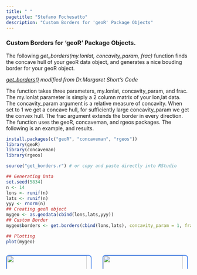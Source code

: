 ```yaml
---
title: " "
pagetitle: "Stefano Fochesatto"
description: "Custom Borders for 'geoR' Package Objects"
---
```


<link rel="stylesheet" href="styles.css" type="text/css">
<link rel="stylesheet" href="academicicons/css/academicons.min.css"/>

### Custom Borders for 'geoR' Package Objects.
The following *get_borders(my.lonlat, concavity_param, frac)* function finds the concave hull of your geoR data object, and generates 
a nice bouding border for your geoR object. 

[*get_borders()*](https://github.com/StefanoFochesatto/Homework-Spring-2022/blob/main/Spatial%20Statistics/get_borders.r) *modified from Dr.Margaret Short's Code*

The function takes three parameters, my.lonlat, concavity_param, and frac. 
The my.lonlat parameter is simply a 2 column matrix of your lon,lat data. The concavity_param argument is a relative measure of concavity. When set to 1 we get a concave hull, for sufficiently large concavity_param we get the convex hull. The frac argument extends the border in every direction. The function uses the geoR, concaveman, and rgeos packages. The following is an example, and results.


```r
install.packages(c("geoR", "concaveman", "rgeos"))
library(geoR)
library(concaveman)
library(rgeos)

source("get_borders.r") # or copy and paste directly into RStudio

## Generating Data
set.seed(5834)
n <- 14
lons <- runif(n)
lats <- runif(n)
yyy <- rnorm(n)
## Creating geoR object
mygeo <- as.geodata(cbind(lons,lats,yyy))
## Custom Border
mygeo$borders <- get.borders(cbind(lons,lats), concavity_param = 1, frac = .15)

## Plotting
plot(mygeo)

```

:::::::::::::: {.columns}
::: {.column width="50%"}
<img src="images/Example.png" style="width:95%; border: 2px solid #4582ec;
                                                border-radius: 4px;
                                                border-radius: 8px" align="center">
:::
::: {.column width="50%"}
<img src="images/image.png" style="width:95%; border: 2px solid #4582ec;
                                                border-radius: 4px;
                                                border-radius: 8px" align="center">
:::
::::::::::::::




                                              
                                              